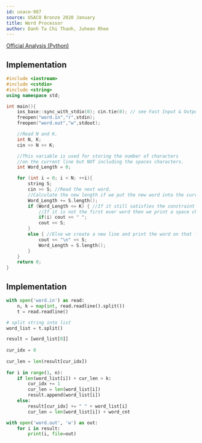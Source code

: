 ```yaml
---
id: usaco-987
source: USACO Bronze 2020 January
title: Word Processor
author: Danh Ta Chi Thanh, Juheon Rhee
---
```


[Official Analysis (Python)](http://www.usaco.org/current/data/sol_word_bronze_jan20.html)

<LanguageSection>

<CPPSection>

## Implementation

```cpp
#include <iostream>
#include <cstdio>
#include <string>
using namespace std;

int main(){
	ios_base::sync_with_stdio(0); cin.tie(0); // see Fast Input & Output
	freopen("word.in","r",stdin);
	freopen("word.out","w",stdout);

	//Read N and K.
	int N, K;
	cin >> N >> K;

	//This variable is used for storing the number of characters
	//on the current line but NOT including the spaces characters.
	int Word_Length = 0;

	for (int i = 0; i < N; ++i){
		string S;
		cin >> S; //Read the next word.
		//Calculate the new length if we put the new word into the current line.
		Word_Length += S.length();
		if (Word_Length <= K) { //If it still satisfies the constraint then print that word.
			//If it is not the first ever word then we print a space character
			if(i) cout << " ";
			cout << S;
		}
		else { //Else we create a new line and print the word on that line.
			cout << "\n" << S;
			Word_Length = S.length();
		}
	}
	return 0;
}
```

</CPPSection>

<PySection>

## Implementation

```python
with open('word.in') as read:
	n, k = map(int, read.readline().split())
	t = read.readline()

# split string into list
word_list = t.split()

result = [word_list[0]]
	
cur_idx = 0
	
cur_len = len(result[cur_idx])
	
for i in range(1, n):
	if len(word_list[i]) + cur_len > k:
		cur_idx += 1
		cur_len = len(word_list[i])
		result.append(word_list[i])
	else:
		result[cur_idx] += " " + word_list[i]
		cur_len = len(word_list[i]) + word_cnt

with open('word.out', 'w') as out:
	for i in result:
		print(i, file=out)
```

</PySection>

</LanguageSection>
